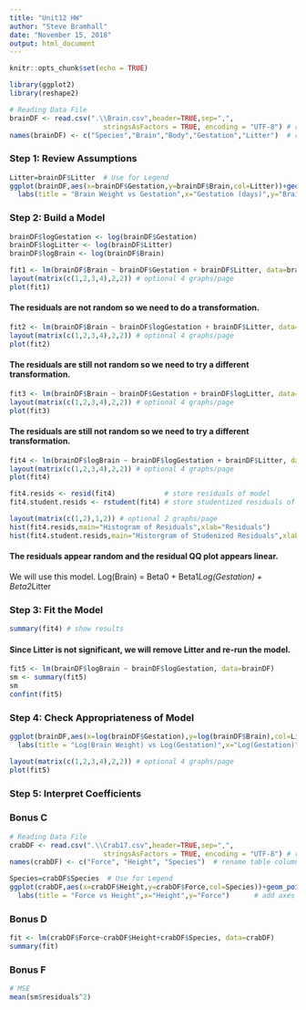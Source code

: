 ```yaml
---
title: "Unit12 HW"
author: "Steve Bramhall"
date: "November 15, 2018"
output: html_document
---
```


```r
knitr::opts_chunk$set(echo = TRUE)
```
```r
library(ggplot2)
library(reshape2)
```


```r
# Reading Data File
brainDF <- read.csv(".\\Brain.csv",header=TRUE,sep=",",
                       stringsAsFactors = TRUE, encoding = "UTF-8") # read data file
names(brainDF) <- c("Species","Brain","Body","Gestation","Litter")  # rename table columns
```

### Step 1: Review Assumptions
```r
Litter=brainDF$Litter  # Use for Legend
ggplot(brainDF,aes(x=brainDF$Gestation,y=brainDF$Brain,col=Litter))+geom_point()+
  labs(title = "Brain Weight vs Gestation",x="Gestation (days)",y="Brain Weight (g)")      # add axes titles
```

### Step 2: Build a Model

```r
brainDF$logGestation <- log(brainDF$Gestation)
brainDF$logLitter <- log(brainDF$Litter)
brainDF$logBrain <- log(brainDF$Brain)

fit1 <- lm(brainDF$Brain ~ brainDF$Gestation + brainDF$Litter, data=brainDF)
layout(matrix(c(1,2,3,4),2,2)) # optional 4 graphs/page 
plot(fit1)
```

#### The residuals are not random so we need to do a transformation.

```r
fit2 <- lm(brainDF$Brain ~ brainDF$logGestation + brainDF$Litter, data=brainDF)
layout(matrix(c(1,2,3,4),2,2)) # optional 4 graphs/page 
plot(fit2)
```

#### The residuals are still not random so we need to try a different transformation.

```r
fit3 <- lm(brainDF$Brain ~ brainDF$Gestation + brainDF$logLitter, data=brainDF)
layout(matrix(c(1,2,3,4),2,2)) # optional 4 graphs/page 
plot(fit3)
```

#### The residuals are still not random so we need to try a different transformation.

```r
fit4 <- lm(brainDF$logBrain ~ brainDF$logGestation + brainDF$Litter, data=brainDF)
layout(matrix(c(1,2,3,4),2,2)) # optional 4 graphs/page 
plot(fit4)

fit4.resids <- resid(fit4)            # store residuals of model
fit4.student.resids <- rstudent(fit4) # store studentized residuals of model

layout(matrix(c(1,2),1,2)) # optional 2 graphs/page 
hist(fit4.resids,main="Histogram of Residuals",xlab="Residuals")
hist(fit4.student.resids,main="Historgram of Studenized Residuals",xlab="Studenized Residuals")
```

#### The residuals appear random and the residual QQ plot appears linear. 

We will use this model. Log(Brain) = Beta0 + Beta1*Log(Gestation) + Beta2*Litter

### Step 3: Fit the Model
```r
summary(fit4) # show results
```

#### Since Litter is not significant, we will remove Litter and re-run the model.

```r
fit5 <- lm(brainDF$logBrain ~ brainDF$logGestation, data=brainDF)
sm <- summary(fit5)
sm
confint(fit5)
```


### Step 4: Check Appropriateness of Model
```r
ggplot(brainDF,aes(x=log(brainDF$Gestation),y=log(brainDF$Brain),col=Litter))+geom_point()+
  labs(title = "Log(Brain Weight) vs Log(Gestation)",x="Log(Gestation)",y="Log(Brain Weight)")      # add axes titles

layout(matrix(c(1,2,3,4),2,2)) # optional 4 graphs/page 
plot(fit5)

```

### Step 5: Interpret Coefficients


### Bonus C
```r
# Reading Data File
crabDF <- read.csv(".\\Crab17.csv",header=TRUE,sep=",",
                       stringsAsFactors = TRUE, encoding = "UTF-8") # read data file
names(crabDF) <- c("Force", "Height", "Species")  # rename table columns

Species=crabDF$Species  # Use for Legend
ggplot(crabDF,aes(x=crabDF$Height,y=crabDF$Force,col=Species))+geom_point()+
  labs(title = "Force vs Height",x="Height",y="Force")      # add axes titles
```

### Bonus D
```r
fit <- lm(crabDF$Force~crabDF$Height+crabDF$Species, data=crabDF)
summary(fit)
```


### Bonus F
```r
# MSE
mean(sm$residuals^2)
```


